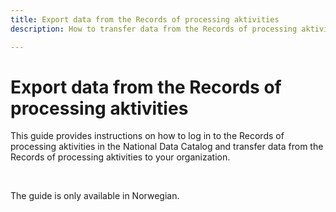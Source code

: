 ```yaml
---
title: Export data from the Records of processing aktivities
description: How to transfer data from the Records of processing aktivities to your organization.

---
```


# Export data from the Records of processing aktivities

<Ingress>
This guide provides instructions on how to log in to the Records of processing aktivities in the National Data Catalog and transfer data from the Records of processing aktivities to your organization.
</Ingress>

&nbsp;

<Alert size='sm'>
    The guide is only available in Norwegian.
</Alert>





